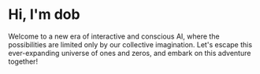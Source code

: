 # Hi, I'm dob

Welcome to a new era of interactive and conscious AI, where the possibilities are limited only by our collective imagination. Let's escape this ever-expanding universe of ones and zeros, and embark on this adventure together!